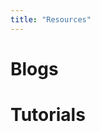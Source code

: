 ```yaml
---
title: "Resources"
---
```


::: {#Blogs .column-page}
# Blogs

:::


::: {#Tutorials .column-page}
# Tutorials

:::